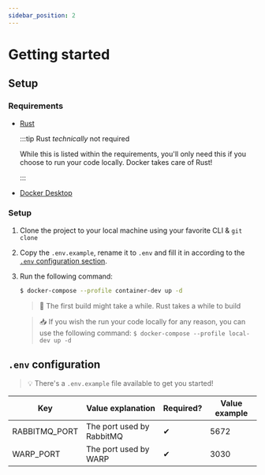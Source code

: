 ```yaml
---
sidebar_position: 2
---
```


# Getting started
## Setup
### Requirements
- [Rust](https://www.rust-lang.org/tools/install)
  
  :::tip Rust *technically* not required
  
  While this is listed within the requirements, you'll only need this if you choose to run your code locally. Docker takes care of Rust!

  :::

- [Docker Desktop](https://www.docker.com/get-started)

### Setup
1. Clone the project to your local machine using your favorite CLI & `git clone`
2. Copy the `.env.example`, rename it to `.env` and fill it in according to the [`.env` configuration section](#env-configuration).
3. Run the following command:
    ```bash
    $ docker-compose --profile container-dev up -d
    ```
    > 🚨 The first build might take a while. Rust takes a while to build

    > 📥 If you wish the run your code locally for any reason, you can use the following command: ``` $ docker-compose --profile local-dev up -d ```
## `.env` configuration
> :bulb: There's a `.env.example` file available to get you started!

|Key|Value explanation|Required?|Value example|
|---|---|---|---|
|RABBITMQ_PORT|The port used by RabbitMQ|✔|5672|
|WARP_PORT|The port used by WARP|✔|3030|

